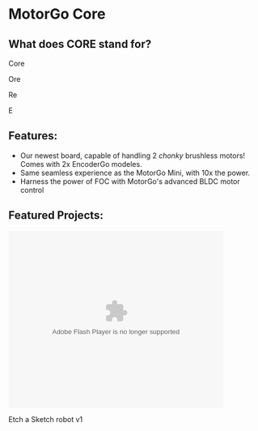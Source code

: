 # MotorGo Core

## What does CORE stand for?
Core

Ore

Re

E

## Features:
* Our newest board, capable of handling 2 *chonky* brushless motors! Comes with 2x EncoderGo modeles.
* Same seamless experience as the MotorGo Mini, with 10x the power.
* Harness the power of FOC with MotorGo's advanced BLDC motor control

## Featured Projects: 

<object width="425" height="350">
  <param name="movie" value="https://www.youtube.com/watch?v=iQhhutAanu0" />
  <param name="wmode" value="transparent" />
  <embed src="https://www.youtube.com/watch?v=iQhhutAanu0"
         type="application/x-shockwave-flash"
         wmode="transparent" width="425" height="350" />
</object>

Etch a Sketch robot v1
